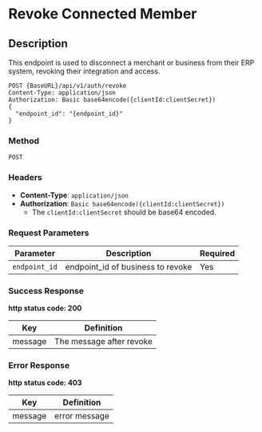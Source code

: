 # Revoke Connected Member

## Description
This endpoint is used to disconnect a merchant or business from their ERP system, revoking their integration and access.



```http
POST {BaseURL}/api/v1/auth/revoke
Content-Type: application/json
Authorization: Basic base64encode({clientId:clientSecret})
{
  "endpoint_id": "{endpoint_id}"
}
```

### Method 
`POST`

### Headers

- **Content-Type**: `application/json`
- **Authorization**: `Basic base64encode({clientId:clientSecret})`
  - The `clientId:clientSecret` should be base64 encoded.

### Request Parameters

| Parameter   | Description                  | Required |
|-------------|------------------------------|----------|
| `endpoint_id`| endpoint_id of business to revoke  | Yes      |

### Success Response
**http status code: 200**

| Key         | Definition                                                                                                                     |
|-------------|--------------------------------------------------------------------------------------------------------------------------------|
| message       | The message after revoke                                                                                          |

### Error Response 
**http status code: 403**

| Key               | Definition                                                                                  |
|-------------------|---------------------------------------------------------------------------------------------|
| message           | error message                                         |



